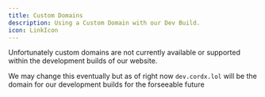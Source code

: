 ```yaml
---
title: Custom Domains
description: Using a Custom Domain with our Dev Build.
icon: LinkIcon
---
```


Unfortunately custom domains are not currently available or supported
within the development builds of our website. 

We may change this eventually but as of right now ``dev.cordx.lol`` will 
be the domain for our development builds for the forseeable future
